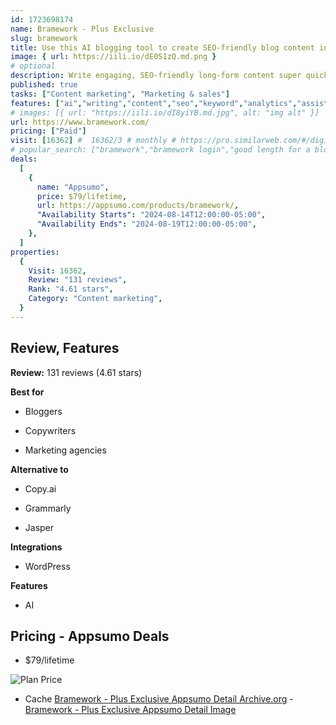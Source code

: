 ```yaml
---
id: 1723698174
name: Bramework - Plus Exclusive
slug: bramework
title: Use this AI blogging tool to create SEO-friendly blog content in a fraction of the time
image: { url: https://iili.io/dE0S1zQ.md.png }
# optional
description: Write engaging, SEO-friendly long-form content super quickly with the help of an AI-powered writing assistantMake keyword research easy by discovering phrases, trends, and common questions people search for online
published: true
tasks: ["Content marketing", "Marketing & sales"]
features: ["ai","writing","content","seo","keyword","analytics","assistant"]
# images: [{ url: "https://iili.io/dI8yiYB.md.jpg", alt: "img alt" }]
url: https://www.bramework.com/
pricing: ["Paid"]
visit: [16362] #  16362/3 # monthly # https://pro.similarweb.com/#/digitalsuite/websiteanalysis/home
# popular_search: ["bramework","bramework login","good length for a blog post","seo internal links when to update","is linking your own blog a backlin"]
deals:
  [
    {
      name: "Appsumo",
      price: $79/lifetime,
      url: https://appsumo.com/products/bramework/,
      "Availability Starts": "2024-08-14T12:00:00-05:00",
      "Availability Ends": "2024-08-19T12:00:00-05:00",
    },
  ]
properties:
  {
    Visit: 16362,
    Review: "131 reviews",
    Rank: "4.61 stars",
    Category: "Content marketing",
  }
---
```


## Review, Features

**Review:** 131 reviews (4.61 stars)

**Best for**

- Bloggers

- Copywriters

- Marketing agencies

**Alternative to**

- Copy.ai

- Grammarly

- Jasper

**Integrations**

- WordPress

**Features**

- AI

## Pricing - Appsumo Deals

- $79/lifetime

<Img src="https://iili.io/dEV5bfV.png" alt="Plan Price" />

- Cache [Bramework - Plus Exclusive Appsumo Detail Archive.org](https://web.archive.org/web/*/https://appsumo.com/products/bramework/) - [Bramework - Plus Exclusive Appsumo Detail Image](https://iili.io/dEV7Zpn.png)
